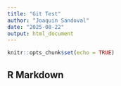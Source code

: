 ```yaml
---
title: "Git Test"
author: "Joaquin Sandoval"
date: "2025-08-22"
output: html_document
---
```


```r
knitr::opts_chunk$set(echo = TRUE)
```

## R Markdown


